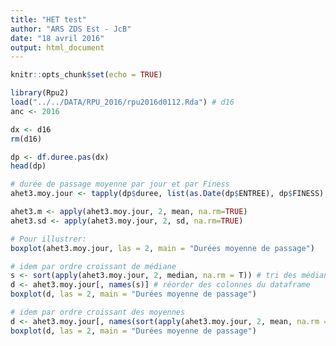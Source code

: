 ```yaml
---
title: "HET test"
author: "ARS ZDS Est - JcB"
date: "18 avril 2016"
output: html_document
---
```


```r
knitr::opts_chunk$set(echo = TRUE)
```

```r
library(Rpu2)
load("../../DATA/RPU_2016/rpu2016d0112.Rda") # d16
anc <- 2016

dx <- d16
rm(d16)

dp <- df.duree.pas(dx)
head(dp)

# durée de passage moyenne par jour et par Finess
ahet3.moy.jour <- tapply(dp$duree, list(as.Date(dp$ENTREE), dp$FINESS), mean, na.rm = TRUE)

ahet3.m <- apply(ahet3.moy.jour, 2, mean, na.rm=TRUE)
ahet3.sd <- apply(ahet3.moy.jour, 2, sd, na.rm=TRUE)

# Pour illustrer:
boxplot(ahet3.moy.jour, las = 2, main = "Durées moyenne de passage")

# idem par ordre croissant de médiane
s <- sort(apply(ahet3.moy.jour, 2, median, na.rm = T)) # tri des médianes
d <- ahet3.moy.jour[, names(s)] # réorder des colonnes du dataframe
boxplot(d, las = 2, main = "Durées moyenne de passage")

# idem par ordre croissant des moyennes
d <- ahet3.moy.jour[, names(sort(apply(ahet3.moy.jour, 2, mean, na.rm = T)))]
boxplot(d, las = 2, main = "Durées moyenne de passage")
```


